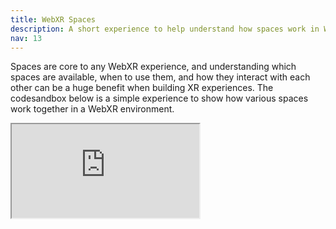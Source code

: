 ```yaml
---
title: WebXR Spaces
description: A short experience to help understand how spaces work in WebXR
nav: 13
---
```


Spaces are core to any WebXR experience, and understanding which spaces are available, when to use them, and how they interact with each other can be a huge benefit when building XR experiences. The codesandbox below is a simple experience to show how various spaces work together in a WebXR environment. 


<iframe src="https://codesandbox.io/embed/jff76z?view=editor+%2B+preview&module=%2Fsrc%2FApp.tsx"
     style={{width:"100%", height: "500px", border:0, borderRadius: "4px", overflow:"hidden"}}
     title="WebXRSpacesStarter"
     allow="accelerometer; ambient-light-sensor; camera; encrypted-media; geolocation; gyroscope; hid; microphone; midi; payment; usb; vr; xr-spatial-tracking"
     sandbox="allow-forms allow-modals allow-popups allow-presentation allow-same-origin allow-scripts"
   />
